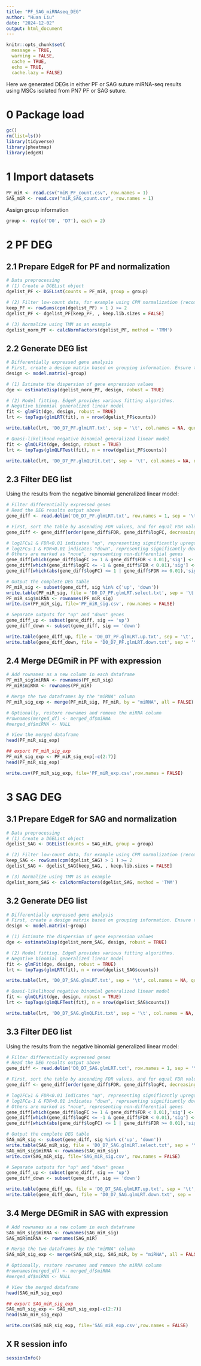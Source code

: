 ```yaml
---
title: "PF_SAG_miRNAseq_DEG"
author: "Huan Liu"
date: "2024-12-02"
output: html_document
---
```

```r
knitr::opts_chunk$set(
  message = TRUE,
  warning = FALSE,
  cache = TRUE,
  echo = TRUE,
  cache.lazy = FALSE)
```
Here we generated DEGs in either PF or SAG suture miRNA-seq results using MSCs isolated from PN7 PF or SAG suture. 

# 0 Package load
```r
gc()
rm(list=ls())
library(tidyverse)
library(pheatmap)
library(edgeR)
```

# 1 Import datasets
```r
PF_miR <- read.csv("miR_PF_count.csv", row.names = 1)
SAG_miR <- read.csv("miR_SAG_count.csv", row.names = 1)
```

Assign group information
```r
group <- rep(c('D0', 'D7'), each = 2)
```


# 2 PF DEG
## 2.1 Prepare EdgeR for PF and normalization
```r
# Data preprocessing
# (1) Create a DGEList object
dgelist_PF <- DGEList(counts = PF_miR, group = group)

# (2) Filter low-count data, for example using CPM normalization (recommended)
keep_PF <- rowSums(cpm(dgelist_PF) > 1 ) >= 2
dgelist_PF <- dgelist_PF[keep_PF, , keep.lib.sizes = FALSE]

# (3) Normalize using TMM as an example
dgelist_norm_PF <- calcNormFactors(dgelist_PF, method = 'TMM')

```

## 2.2 Generate DEG list
```r
# Differentially expressed gene analysis
# First, create a design matrix based on grouping information. Ensure the control group is first, followed by the treatment group.
design <- model.matrix(~group)

# (1) Estimate the dispersion of gene expression values
dge <- estimateDisp(dgelist_norm_PF, design, robust = TRUE)

# (2) Model fitting. EdgeR provides various fitting algorithms.
# Negative binomial generalized linear model
fit <- glmFit(dge, design, robust = TRUE)
lrt <- topTags(glmLRT(fit), n = nrow(dgelist_PF$counts))

write.table(lrt, 'D0_D7_PF.glmLRT.txt', sep = '\t', col.names = NA, quote = FALSE)

# Quasi-likelihood negative binomial generalized linear model
fit <- glmQLFit(dge, design, robust = TRUE)
lrt <- topTags(glmQLFTest(fit), n = nrow(dgelist_PF$counts))

write.table(lrt, 'D0_D7_PF.glmQLFit.txt', sep = '\t', col.names = NA, quote = FALSE)

```

## 2.3 Filter DEG list
Using the results from the negative binomial generalized linear model:
```r
# Filter differentially expressed genes
# Read the DEG results output above
gene_diff <- read.delim('D0_D7_PF.glmLRT.txt', row.names = 1, sep = '\t', check.names = FALSE)

# First, sort the table by ascending FDR values, and for equal FDR values, sort by descending log2FC values
gene_diff <- gene_diff[order(gene_diff$FDR, gene_diff$logFC, decreasing = c(FALSE, TRUE)), ]

# log2FC≥1 & FDR<0.01 indicates "up", representing significantly upregulated genes
# log2FC≤-1 & FDR<0.01 indicates "down", representing significantly downregulated genes
# Others are marked as "none", representing non-differential genes
gene_diff[which(gene_diff$logFC >= 1 & gene_diff$FDR < 0.01),'sig'] <- 'up'
gene_diff[which(gene_diff$logFC <= -1 & gene_diff$FDR < 0.01),'sig'] <- 'down'
gene_diff[which(abs(gene_diff$logFC) <= 1 | gene_diff$FDR >= 0.01),'sig'] <- 'none'

# Output the complete DEG table
PF_miR_sig <- subset(gene_diff, sig %in% c('up', 'down'))
write.table(PF_miR_sig, file = 'D0_D7_PF.glmLRT.select.txt', sep = '\t', col.names = NA, quote = FALSE)
PF_miR_sig$miRNA <- rownames(PF_miR_sig)
write.csv(PF_miR_sig, file='PF_miR_sig.csv', row.names = FALSE)

# Separate outputs for "up" and "down" genes
gene_diff_up <- subset(gene_diff, sig == 'up')
gene_diff_down <- subset(gene_diff, sig == 'down')

write.table(gene_diff_up, file = 'D0_D7_PF.glmLRT.up.txt', sep = '\t', col.names = NA, quote = FALSE)
write.table(gene_diff_down, file = 'D0_D7_PF.glmLRT.down.txt', sep = '\t', col.names = NA, quote = FALSE)

```

## 2.4 Merge DEGmiR in PF with expression
```r
# Add rownames as a new column in each dataframe
PF_miR_sig$miRNA <- rownames(PF_miR_sig)
PF_miR$miRNA <- rownames(PF_miR)

# Merge the two dataframes by the "miRNA" column
PF_miR_sig_exp <- merge(PF_miR_sig, PF_miR, by = "miRNA", all = FALSE)

# Optionally, restore rownames and remove the miRNA column
#rownames(merged_df) <- merged_df$miRNA
#merged_df$miRNA <- NULL

# View the merged dataframe
head(PF_miR_sig_exp)

## export PF_miR_sig_exp
PF_miR_sig_exp <- PF_miR_sig_exp[-c(2:7)]
head(PF_miR_sig_exp)

write.csv(PF_miR_sig_exp, file='PF_miR_exp.csv',row.names = FALSE)

```



# 3 SAG DEG
## 3.1 Prepare EdgeR for SAG and normalization
```r
# Data preprocessing
# (1) Create a DGEList object
dgelist_SAG <- DGEList(counts = SAG_miR, group = group)

# (2) Filter low-count data, for example using CPM normalization (recommended)
keep_SAG <- rowSums(cpm(dgelist_SAG) > 1 ) >= 2
dgelist_SAG <- dgelist_SAG[keep_SAG, , keep.lib.sizes = FALSE]

# (3) Normalize using TMM as an example
dgelist_norm_SAG <- calcNormFactors(dgelist_SAG, method = 'TMM')

```

## 3.2 Generate DEG list
```r
# Differentially expressed gene analysis
# First, create a design matrix based on grouping information. Ensure the control group is first, followed by the treatment group.
design <- model.matrix(~group)

# (1) Estimate the dispersion of gene expression values
dge <- estimateDisp(dgelist_norm_SAG, design, robust = TRUE)

# (2) Model fitting. EdgeR provides various fitting algorithms.
# Negative binomial generalized linear model
fit <- glmFit(dge, design, robust = TRUE)
lrt <- topTags(glmLRT(fit), n = nrow(dgelist_SAG$counts))

write.table(lrt, 'D0_D7_SAG.glmLRT.txt', sep = '\t', col.names = NA, quote = FALSE)

# Quasi-likelihood negative binomial generalized linear model
fit <- glmQLFit(dge, design, robust = TRUE)
lrt <- topTags(glmQLFTest(fit), n = nrow(dgelist_SAG$counts))

write.table(lrt, 'D0_D7_SAG.glmQLFit.txt', sep = '\t', col.names = NA, quote = FALSE)

```

## 3.3 Filter DEG list
Using the results from the negative binomial generalized linear model:
```r
# Filter differentially expressed genes
# Read the DEG results output above
gene_diff <- read.delim('D0_D7_SAG.glmLRT.txt', row.names = 1, sep = '\t', check.names = FALSE)

# First, sort the table by ascending FDR values, and for equal FDR values, sort by descending log2FC values
gene_diff <- gene_diff[order(gene_diff$FDR, gene_diff$logFC, decreasing = c(FALSE, TRUE)), ]

# log2FC≥1 & FDR<0.01 indicates "up", representing significantly upregulated genes
# log2FC≤-1 & FDR<0.01 indicates "down", representing significantly downregulated genes
# Others are marked as "none", representing non-differential genes
gene_diff[which(gene_diff$logFC >= 1 & gene_diff$FDR < 0.01),'sig'] <- 'up'
gene_diff[which(gene_diff$logFC <= -1 & gene_diff$FDR < 0.01),'sig'] <- 'down'
gene_diff[which(abs(gene_diff$logFC) <= 1 | gene_diff$FDR >= 0.01),'sig'] <- 'none'

# Output the complete DEG table
SAG_miR_sig <- subset(gene_diff, sig %in% c('up', 'down'))
write.table(SAG_miR_sig, file = 'D0_D7_SAG.glmLRT.select.txt', sep = '\t', col.names = NA, quote = FALSE)
SAG_miR_sig$miRNA <- rownames(SAG_miR_sig)
write.csv(SAG_miR_sig, file='SAG_miR_sig.csv', row.names = FALSE)

# Separate outputs for "up" and "down" genes
gene_diff_up <- subset(gene_diff, sig == 'up')
gene_diff_down <- subset(gene_diff, sig == 'down')

write.table(gene_diff_up, file = 'D0_D7_SAG.glmLRT.up.txt', sep = '\t', col.names = NA, quote = FALSE)
write.table(gene_diff_down, file = 'D0_D7_SAG.glmLRT.down.txt', sep = '\t', col.names = NA, quote = FALSE)

```

## 3.4 Merge DEGmiR in SAG with expression
```r
# Add rownames as a new column in each dataframe
SAG_miR_sig$miRNA <- rownames(SAG_miR_sig)
SAG_miR$miRNA <- rownames(SAG_miR)

# Merge the two dataframes by the "miRNA" column
SAG_miR_sig_exp <- merge(SAG_miR_sig, SAG_miR, by = "miRNA", all = FALSE)

# Optionally, restore rownames and remove the miRNA column
#rownames(merged_df) <- merged_df$miRNA
#merged_df$miRNA <- NULL

# View the merged dataframe
head(SAG_miR_sig_exp)

## export SAG_miR_sig_exp
SAG_miR_sig_exp <- SAG_miR_sig_exp[-c(2:7)]
head(SAG_miR_sig_exp)

write.csv(SAG_miR_sig_exp, file='SAG_miR_exp.csv',row.names = FALSE)

```
## X R session info
```r
sessionInfo()
```